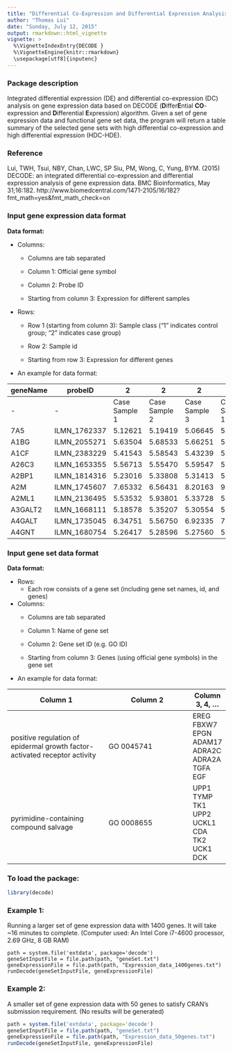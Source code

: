 ---
title: "Differential Co-Expression and Differential Expression Analysis"
author: "Thomas Lui"
date: "Sunday, July 12, 2015"
output: rmarkdown::html_vignette
vignette: >
  %\VignetteIndexEntry{DECODE }
  %\VignetteEngine{knitr::rmarkdown}
  \usepackage[utf8]{inputenc}
---

### Package description
Integrated differential expression (DE) and differential co-expression (DC) analysis on gene expression data based on DECODE (**D**iffer**E**ntial **CO**-expression and **D**ifferential **E**xpression) algorithm. Given a set of gene expression data and functional gene set data, the program will return a table summary of the selected gene sets with high differential co-expression and high differential expression (HDC-HDE).

### Reference
Lui, TWH, Tsui, NBY, Chan, LWC, SP Siu, PM, Wong, C, Yung, BYM. (2015) DECODE: an integrated differential co-expression and differential expression analysis of gene expression data. BMC Bioinformatics, May 31;16:182.
http://www.biomedcentral.com/1471-2105/16/182?fmt_math=yes&fmt_math_check=on

### Input gene expression data format

**Data format:**

* Columns:
    + Columns are tab separated
    
    + Column 1: Official gene symbol

    + Column 2: Probe ID

    + Starting from column 3: Expression for different samples

* Rows:
    + Row 1 (starting from column 3): Sample class ("1" indicates control group; "2" indicates case group)
    
    + Row 2: Sample id
    
    + Starting from row 3: Expression for different genes

* An example for data format:

geneName | probeID | 2 | 2 | 2 | 1 | 1 | 1
-------- | ------- | - | - | - | - | - | - 
- | - | Case Sample 1 | Case Sample 2 | Case Sample 3 | Control Sample 1 | Control Sample 2 | Control Sample 3
7A5 | ILMN_1762337 | 5.12621 | 5.19419 | 5.06645 | 5.40649 | 5.51259 | 5.38700
A1BG | ILMN_2055271 | 5.63504 | 5.68533 | 5.66251 | 5.37466 | 5.43955 | 5.50973
A1CF | ILMN_2383229 | 5.41543 | 5.58543 | 5.43239 | 5.49634 | 5.62685 | 5.36962
A26C3 | ILMN_1653355 | 5.56713 | 5.55470 | 5.59547 | 5.46895 | 5.49622 | 5.50094
A2BP1 | ILMN_1814316 | 5.23016 | 5.33808 | 5.31413 | 5.30586 | 5.40108 | 5.31855
A2M | ILMN_1745607 | 7.65332 | 6.56431 | 8.20163 | 9.19837 | 9.04295 | 10.1448
A2ML1 | ILMN_2136495 | 5.53532 | 5.93801 | 5.33728 | 5.36676 | 5.79942 | 5.13974
A3GALT2 | ILMN_1668111 | 5.18578 | 5.35207 | 5.30554 | 5.26107 | 5.26536 | 5.28932
A4GALT | ILMN_1735045 | 6.34751 | 5.56750 | 6.92335 | 7.49523 | 7.12119 | 6.54748
A4GNT | ILMN_1680754 | 5.26417 | 5.28596 | 5.27560 | 5.28830 | 5.08440 | 5.44869


### Input gene set data format

**Data format:**

* Rows:
    + Each row consists of a gene set (including gene set names, id, and genes)

* Columns:
    + Columns are tab separated

    + Column 1: Name of gene set

    + Column 2: Gene set ID (e.g. GO ID)

    + Starting from column 3: Genes (using official gene symbols) in the gene set 


* An example for data format:

Column 1 | Column 2 | Column 3, 4, ...
-------- | ------- | - 
positive regulation of epidermal growth factor-activated receptor activity | GO 0045741 | EREG	FBXW7	EPGN	ADAM17	ADRA2C	ADRA2A	TGFA	EGF
pyrimidine-containing compound salvage | GO 0008655 | UPP1	TYMP	TK1	UPP2	UCKL1	CDA	TK2	UCK1	DCK


### To load the package:
```{r}
library(decode)
```

### Example 1:
Running a larger set of gene expression data with 1400 genes.
It will take ~16 minutes to complete. (Computer used: An Intel Core i7-4600 processor, 2.69 GHz, 8 GB RAM)

```
path = system.file('extdata', package='decode')
geneSetInputFile = file.path(path, "geneSet.txt")
geneExpressionFile = file.path(path, "Expression_data_1400genes.txt")
runDecode(geneSetInputFile, geneExpressionFile)
```



### Example 2:
A smaller set of gene expression data with 50 genes to satisfy CRAN's submission requirement. (No results will be generated)
```{r}
path = system.file('extdata', package='decode')
geneSetInputFile = file.path(path, "geneSet.txt")
geneExpressionFile = file.path(path, "Expression_data_50genes.txt")
runDecode(geneSetInputFile, geneExpressionFile)

```